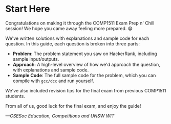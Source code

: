 # Start Here

Congratulations on making it through the COMP1511 Exam Prep n' Chill session! We hope you came away feeling more prepared. 😁

We've written solutions with explanations and sample code for each question. In this guide, each question is broken into three parts:

- **Problem**: The problem statement you saw on HackerRank, including sample input/outputs.
- **Approach**: A high-level overview of how we'd approach the question, with explanations and sample code.
- **Sample Code**: The full sample code for the problem, which you can compile with `gcc/dcc` and run yourself.

We've also included revision tips for the final exam from previous COMP1511 students.

From all of us, good luck for the final exam, and enjoy the guide!

_—CSESoc Education, Competitions and UNSW WIT_
